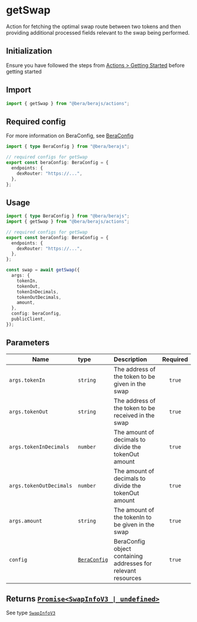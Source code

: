 # getSwap

Action for fetching the optimal swap route between two tokens and then providing additional processed fields relevant to the swap being performed.

## Initialization

Ensure you have followed the steps from [Actions > Getting Started](/actions/getting-started) before getting started

## Import

```ts
import { getSwap } from "@bera/berajs/actions";
```

## Required config

For more information on BeraConfig, see [BeraConfig](/bera-config/)

```ts twoslash
import { type BeraConfig } from "@bera/berajs";

// required configs for getSwap
export const beraConfig: BeraConfig = {
  endpoints: {
    dexRouter: "https://...",
  }, 
};
```

## Usage

```ts
import { type BeraConfig } from "@bera/berajs";
import { getSwap } from "@bera/berajs/actions";

// required configs for getSwap
export const beraConfig: BeraConfig = {
  endpoints: {
    dexRouter: "https://...",
  }, 
};

const swap = await getSwap({
  args: {
    tokenIn,
    tokenOut,
    tokenInDecimals,
    tokenOutDecimals,
    amount,
  },
  config: beraConfig,
  publicClient,
});
```

## Parameters

| Name                    | type                              | Description                                                   | Required |
| ----------------------- | :-------------------------------- | :------------------------------------------------------------ | :------: |
| `args.tokenIn`          | `string`                          | The address of the token to be given in the swap              |  `true`  |
| `args.tokenOut`         | `string`                          | The address of the token to be received in the swap           |  `true`  |
| `args.tokenInDecimals`  | `number`                          | The amount of decimals to divide the tokenOut amount          |  `true`  |
| `args.tokenOutDecimals` | `number`                          | The amount of decimals to divide the tokenOut amount          |  `true`  |
| `args.amount`           | `string`                          | The amount of the tokenIn to be given in the swap             |  `true`  |
| `config`                | [`BeraConfig`](/types/BeraConfig) | BeraConfig object containing addresses for relevant resources |  `true`  |

## Returns [`Promise<SwapInfoV3 | undefined>`](/types/SwapInfoV3/)

See type [`SwapInfoV3`](/types/SwapInfoV3/)
